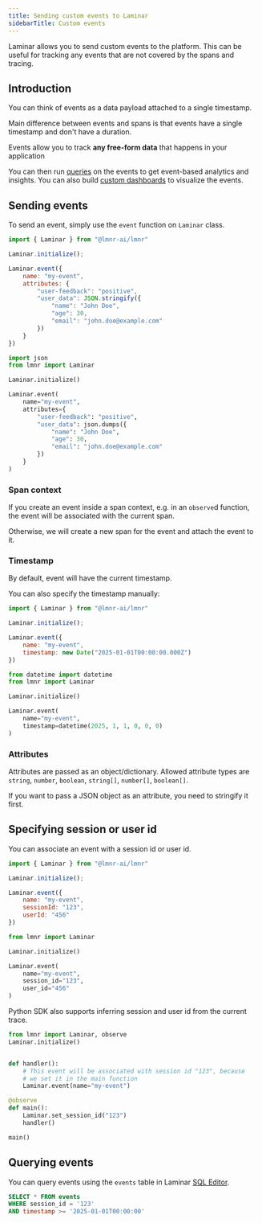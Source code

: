 ```yaml
---
title: Sending custom events to Laminar
sidebarTitle: Custom events
---
```


Laminar allows you to send custom events to the platform. This can be useful for tracking any events that are not covered by the spans and tracing.

## Introduction

You can think of events as a data payload attached to a single timestamp.

Main difference between events and spans is that events have a single timestamp and don't have a duration.

Events allow you to track **any free-form data** that happens in your application

You can then run [queries](/sql-editor/introduction) on the events to get event-based analytics and insights. You can also build [custom dashboards](/custom-dashboards/overview) to visualize the events.

## Sending events

To send an event, simply use the `event` function on `Laminar` class.

<Tabs>
<Tab title="TypeScript">

```javascript
import { Laminar } from "@lmnr-ai/lmnr"

Laminar.initialize();

Laminar.event({
    name: "my-event",
    attributes: {
        "user-feedback": "positive",
        "user_data": JSON.stringify({
            "name": "John Doe",
            "age": 30,
            "email": "john.doe@example.com"
        })
    }
})
```
</Tab>
<Tab title="Python">

```python
import json
from lmnr import Laminar

Laminar.initialize()

Laminar.event(
    name="my-event",
    attributes={
        "user-feedback": "positive",
        "user_data": json.dumps({
            "name": "John Doe",
            "age": 30,
            "email": "john.doe@example.com"
        })
    }
)
```
</Tab>
</Tabs>

### Span context

If you create an event inside a span context, e.g. in an `observe`d function, the event will be associated with the current span.

Otherwise, we will create a new span for the event and attach the event to it.

### Timestamp

By default, event will have the current timestamp.

You can also specify the timestamp manually:

<Tabs>
<Tab title="TypeScript">

```javascript
import { Laminar } from "@lmnr-ai/lmnr"

Laminar.initialize();

Laminar.event({
    name: "my-event",
    timestamp: new Date("2025-01-01T00:00:00.000Z")
})
```
</Tab>
<Tab title="Python">

```python
from datetime import datetime
from lmnr import Laminar

Laminar.initialize()

Laminar.event(
    name="my-event",
    timestamp=datetime(2025, 1, 1, 0, 0, 0)
)
```
</Tab>
</Tabs>

### Attributes

Attributes are passed as an object/dictionary. Allowed attribute types are `string`, `number`, `boolean`, `string[]`, `number[]`, `boolean[]`.

<Tip>

If you want to pass a JSON object as an attribute, you need to stringify it first.

</Tip>


## Specifying session or user id

You can associate an event with a session id or user id.

<Tabs>
<Tab title="TypeScript">

```javascript
import { Laminar } from "@lmnr-ai/lmnr"

Laminar.initialize();

Laminar.event({
    name: "my-event",
    sessionId: "123",
    userId: "456"
})
```
</Tab>
<Tab title="Python">

```python
from lmnr import Laminar

Laminar.initialize()

Laminar.event(
    name="my-event",
    session_id="123",
    user_id="456"
)
```

<Note>
Python SDK also supports inferring session and user id from the current trace.
</Note>

```python
from lmnr import Laminar, observe
Laminar.initialize()


def handler():
    # This event will be associated with session id "123", because
    # we set it in the main function
    Laminar.event(name="my-event")

@observe
def main():
    Laminar.set_session_id("123")
    handler()

main()
```
</Tab>
</Tabs>

## Querying events

You can query events using the `events` table in Laminar [SQL Editor](/sql-editor/introduction).

```sql
SELECT * FROM events
WHERE session_id = '123'
AND timestamp >= '2025-01-01T00:00:00'
```

